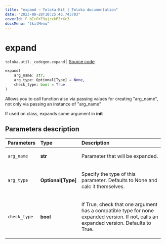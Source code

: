 ```yaml
---
title: "expand — Toloka-Kit | Toloka documentation"
date: "2023-08-28T10:25:46.745703"
coverId: F_bIcOYF9yjrxkPZrXc3
docsMenu: "tkitMenu"
---
```


# expand

`toloka.util._codegen.expand` | [Source code](https://github.com/Toloka/toloka-kit/blob/v1.2.1/src/util/_codegen.py#L279)

```python
expand(
    arg_name: str,
    arg_type: Optional[Type] = None,
    check_type: bool = True
)
```

Allows you to call function also via passing values for creating "arg_name", not only via passing an instance of "arg_name"

If used on class, expands some argument in __init__

## Parameters description

| Parameters | Type | Description |
| :----------| :----| :-----------|
`arg_name`|**str**|<p>Parameter that will be expanded.</p>
`arg_type`|**Optional\[Type\]**|<p>Specify the type of this parameter. Defaults to None and calc it themselves.</p>
`check_type`|**bool**|<p>If True, check that one argument has a compatible type for none expanded version. If not, calls an expanded version. Defaults to True.</p>